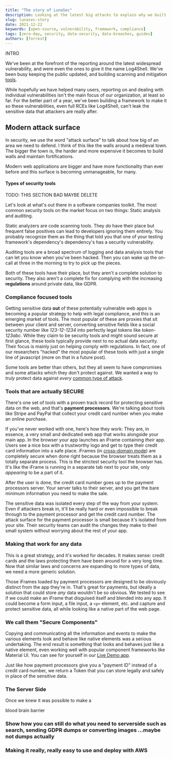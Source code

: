 ```yaml
---
title: "The story of LunaSec"
description: Looking at the latest big attacks to explain why we built the LunaSec Framework.
slug: lunasec-story
date: 2021-12-22
keywords: [open-source, vulnerability, framework, compliance]
tags: [zero-day, security, data-security, data-breaches, guides]
authors: [forrest]
---
```


<!--
  ~ Copyright by LunaSec (owned by Refinery Labs, Inc)
  ~
  ~ Licensed under the Creative Commons Attribution-ShareAlike 4.0 International
  ~ (the "License"); you may not use this file except in compliance with the
  ~ License. You may obtain a copy of the License at
  ~
  ~ https://creativecommons.org/licenses/by-sa/4.0/legalcode
  ~
  ~ See the License for the specific language governing permissions and
  ~ limitations under the License.
  ~
-->

INTRO

We've been at the forefront of the reporting around the latest widespread vulnerability, and were even the
ones to give it the name Log4Shell.  We've been busy keeping the public updated, and building scanning and mitigation
[tools](/blog/log4j-zero-day-mitigation-guide#automatically-scanning-your-pack).

While hopefully we have helped many users, reporting on
and dealing with individual vulnerabilities isn't the main focus of our organization, at least so far.  For the better part of a year,
we've been building a framework to make it so these vulnerabilities, even full RCEs like Log4Shell, can't leak the sensitive data
that attackers are really after.

## Modern attack surface
In security, we use the word "attack surface" to talk about how big of an area we need to defend.
I think of this like the walls around a medieval town. The bigger
the town is, the harder and more expensive it becomes to build walls and maintain fortifications.

Modern web applications are bigger and have more functionality than ever before and this surface is becoming unmanageable, for many.

#### Types of security tools
TODO: THIS SECTION BAD MAYBE DELETE

Let's look at what's out there in a software companies toolkit. The most common security tools on the market focus on two things: Static analysis and auditing.

Static analyzers are code scanning tools. They _do_ have their place but frequent false positives can lead to developers
ignoring them entirely. You probably recognize them as the thing that told you that one of your testing framework's
dependency's dependency's has a security vulnerability.

Auditing tools are a broad spectrum of logging and data analysis tools that can let you know when you've been hacked. Then you
can wake up the on-call at three in the morning to try to pick up the pieces.

Both of these tools have their place, but they aren't a complete solution to security. They also aren't a complete fix
for complying with the increasing **regulations** around private data, like GDPR.

### Compliance focused tools
Getting sensitive data **out** of these potentially vulnerable web apps is becoming a popular strategy to help with legal compliance, and this is an emerging market
of tools. The most popular of these
are proxies that sit between your client and server, converting sensitive fields like a social security number like *123-12-1234*
into perfectly legal tokens like *token-123abc*. While they claim to be security tools
and might sound secure at first glance, these tools typically provide next to no actual data security.
Their focus is mainly just on helping comply with regulations. In fact, one of our researchers "hacked" the most popular of these
tools with just a single line of javascript (more on that in a future post).

Some tools are better than others, but they all seem to have compromises and some attacks which they don't protect against.
We wanted a way to *truly* protect data against *every* [common type of attack](/pages/how-it-works/security/vulns-and-mitigations).

### Tools that are actually SECURE
There's one set of tools with a proven track record for protecting sensitive data on the web, and that's **payment processors**.
We're talking about tools like Stripe and PayPal that collect your credit card number when you make an online purchase.

If you've never worked with one, here's how they work: They are, in essence, a very small and dedicated web app that
works alongside your main app. In the browser your app launches an iFrame containing _their_ app. Users see a nice box with a trustworthy logo
and get to type their credit card information into a safe place. iFrames (in [cross-domain mode](/pages/how-it-works/secure-components)) are
completely secure when done right because the browser treats them as a totally separate process. This is the strictest security
tool the browser has. It's like the iFrame is running in a separate tab next to your site, only *appearing* to be a part of it.

After the user is done, the credit card number goes up to the payment processors server. Your server talks to their server,
and you get the bare minimum information you need to make the sale.

The sensitive data was isolated every step of the way from your system. Even if attackers break in,
it'll be really hard or even impossible to break through to the payment processor and get the credit card number. The attack surface for the payment processor
is small because it's isolated from your site. Their security teams can audit the changes they make to their small system without worrying about the rest of your app.

### Making that work for any data
This is a great strategy, and it's worked for decades. It makes sense: credit cards and the laws protecting them have been around for a very long
time. Now that similar laws and concerns are expanding to more types of data, we need a more generic solution.

Those iFrames loaded by payment processors are designed to be obviously distinct from the app they're in. That's great for payments,
but ideally a solution that could store *any* data wouldn't be so obvious. We tested to see if we could
make an iFrame that disguised itself and blended into any app. It could become a form input, a file input,
a `<p>` element, etc. and capture and protect sensitive data, all while looking like a native part of the web page.

### We call them "Secure Components"
Copying and communicating all the information and events to make the various elements look and behave like native elements was a
serious undertaking. The end result is something that looks and behaves just like a native element, even working well with popular
component frameworks like Material UI. You can see for yourself in our [Live Demo app](https://app.lunasec.dev/).

Just like how payment processors give you a "payment ID" instead of a credit card number, we return a Token that you
can store legally and safely in place of the sensitive data.

### The Server Side
Once we knew it was possible to make a


blood brain barrier
### Show how you can still do what you need to serverside such as search, sending GDPR dumps or converting images ...maybe not dumps actually


### Making it really, really easy to use and deploy with AWS
